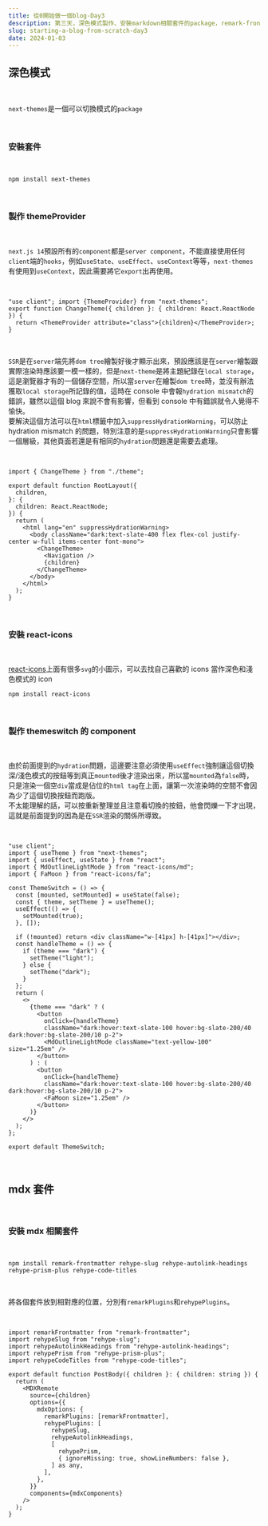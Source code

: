 ```yaml
---
title: 從0開始做一個blog-Day3
description: 第三天，深色模式製作、安裝markdown相關套件的package，remark-frontmatter、rehype-slug、rehype-autolink-headings、rehype-prism-plus、rehype-code-titles，hydration是什麼。
slug: starting-a-blog-from-scratch-day3
date: 2024-01-03
---
```


## 深色模式

<br />

`next-themes`是一個可以切換模式的`package`

<br />

### 安裝套件

<br />

```bash:>_ terminal
npm install next-themes
```

<br />

### 製作 themeProvider

<br />

`next.js 14`預設所有的`component`都是`server component`，不能直接使用任何`client`端的`hooks`，例如`useState`、`useEffect`、`useContext`等等，`next-themes`有使用到`useContext`，因此需要將它`export`出再使用。

<br />

```typescript:src\app\theme.tsx showLineNumbers{3}
"use client"; import {ThemeProvider} from "next-themes";
export function ChangeTheme({ children }: { children: React.ReactNode }) {
  return <ThemeProvider attribute="class">{children}</ThemeProvider>;
}
```

<br />

`SSR`是在`server`端先將`dom tree`繪製好後才顯示出來，預設應該是在`server`繪製跟實際渲染時應該要一模一樣的，但是`next-theme`是將主題紀錄在`local storage`，這是瀏覽器才有的一個儲存空間，所以當`server`在繪製`dom tree`時，並沒有辦法獲取`local storage`所記錄的值，這時在 console 中會報`hydration mismatch`的錯誤，雖然以這個 blog 來說不會有影響，但看到 console 中有錯誤就令人覺得不愉快。  
要解決這個方法可以在`html`標籤中加入`suppressHydrationWarning`，可以防止 hydration mismatch 的問題，特別注意的是`suppressHydrationWarning`只會影響一個層級，其他頁面若還是有相同的`hydration`問題還是需要去處理。

<br />

```typescript:src\app\layout.tsx showLineNumbers{9}
import { ChangeTheme } from "./theme";

export default function RootLayout({
  children,
}: {
  children: React.ReactNode;
}) {
  return (
    <html lang="en" suppressHydrationWarning>
      <body className="dark:text-slate-400 flex flex-col justify-center w-full items-center font-mono">
        <ChangeTheme>
          <Navigation />
          {children}
        </ChangeTheme>
      </body>
    </html>
  );
}
```

<br />

### 安裝 react-icons

<br />

[react-icons](https://react-icons.github.io/react-icons/)上面有很多`svg`的小圖示，可以去找自己喜歡的 icons 當作深色和淺色模式的 icon

```bash:>_ terminal
npm install react-icons
```

<br />

### 製作 themeswitch 的 component

<br />

由於前面提到的`hydration`問題，這邊要注意必須使用`useEffect`強制讓這個切換深/淺色模式的按鈕等到真正`mounted`後才渲染出來，所以當`mounted`為`false`時，只是渲染一個空`div`當成是佔位的`html tag`在上面，讓第一次渲染時的空間不會因為少了這個切換按鈕而跑版。  
不太能理解的話，可以按重新整理並且注意看切換的按鈕，他會閃爍一下才出現，這就是前面提到的因為是在`SSR`渲染的關係所導致。

<br />

```typescript:src\app\components\themeswitch\themeswitch.tsx
"use client";
import { useTheme } from "next-themes";
import { useEffect, useState } from "react";
import { MdOutlineLightMode } from "react-icons/md";
import { FaMoon } from "react-icons/fa";

const ThemeSwitch = () => {
  const [mounted, setMounted] = useState(false);
  const { theme, setTheme } = useTheme();
  useEffect(() => {
    setMounted(true);
  }, []);

  if (!mounted) return <div className="w-[41px] h-[41px]"></div>;
  const handleTheme = () => {
    if (theme === "dark") {
      setTheme("light");
    } else {
      setTheme("dark");
    }
  };
  return (
    <>
      {theme === "dark" ? (
        <button
          onClick={handleTheme}
          className="dark:hover:text-slate-100 hover:bg-slate-200/40 dark:hover:bg-slate-200/10 p-2">
          <MdOutlineLightMode className="text-yellow-100" size="1.25em" />
        </button>
      ) : (
        <button
          onClick={handleTheme}
          className="dark:hover:text-slate-100 hover:bg-slate-200/40 dark:hover:bg-slate-200/10 p-2">
          <FaMoon size="1.25em" />
        </button>
      )}
    </>
  );
};

export default ThemeSwitch;

```

<br />

## mdx 套件

<br />

### 安裝 mdx 相關套件

<br />

```bash:>_ terminal
npm install remark-frontmatter rehype-slug rehype-autolink-headings rehype-prism-plus rehype-code-titles
```

<br />

將各個套件放到相對應的位置，分別有`remarkPlugins`和`rehypePlugins`。

<br />

```typescript:src\mdx\postbody.tsx
import remarkFrontmatter from "remark-frontmatter";
import rehypeSlug from "rehype-slug";
import rehypeAutolinkHeadings from "rehype-autolink-headings";
import rehypePrism from "rehype-prism-plus";
import rehypeCodeTitles from "rehype-code-titles";

export default function PostBody({ children }: { children: string }) {
  return (
    <MDXRemote
      source={children}
      options={{
        mdxOptions: {
          remarkPlugins: [remarkFrontmatter],
          rehypePlugins: [
            rehypeSlug,
            rehypeAutolinkHeadings,
            [
              rehypePrism,
              { ignoreMissing: true, showLineNumbers: false },
            ] as any,
          ],
        },
      }}
      components={mdxComponents}
    />
  );
}
```
